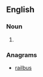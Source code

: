 ==English==

===Noun===
{{head|en|noun plural form}}

# {{plural of|burial|lang=en}}

===Anagrams===
* [[railbus#English|railbus]]